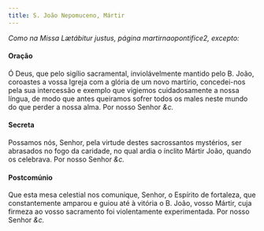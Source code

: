 ```yaml
---
title: S. João Nepomuceno, Mártir
---
```


<em>Como na Missa Lætábitur justus, página martirnaopontifice2, excepto:</em>

<h4 class="text-center">Oração</h4>
<div class="container-fluid">
  <div class="row">
    <span class="text-justify"></span>
<span class="text-justify">
      Ó Deus, que pelo sigílio sacramental, inviolávelmente mantido pelo B.
      João, coroastes a vossa Igreja com a glória de um novo martírio,
      concedei-nos pela sua intercessão e exemplo que vigiemos cuidadosamente a
      nossa língua, de modo que antes queiramos sofrer todos os males neste
      mundo do que perder a nossa alma. Por nosso Senhor <em>&c.</em>
    </span>
</div>

<h4 class="text-center">Secreta</h4>
<div class="container-fluid">
  <div class="row">
    <span class="text-justify"></span>
<span class="text-justify">
      Possamos nós, Senhor, pela virtude destes sacrossantos mystérios, ser
      abrasados no fogo da caridade, no qual ardia o ínclito Mártir João, quando
      os celebrava. Por nosso Senhor <em>&c.</em>
    </span>
</div>

<h4 class="text-center">Postcomúnio</h4>
<div class="container-fluid">
  <div class="row">
    <span class="text-justify"></span>
<span class="text-justify">
      Que esta mesa celestial nos comunique, Senhor, o Espírito de fortaleza,
      que constantemente amparou e guiou até à vitória o B. João, vosso Mártir,
      cuja firmeza ao vosso sacramento foi violentamente experimentada. Por
      nosso Senhor <em>&c.</em>
    </span>
</div>
